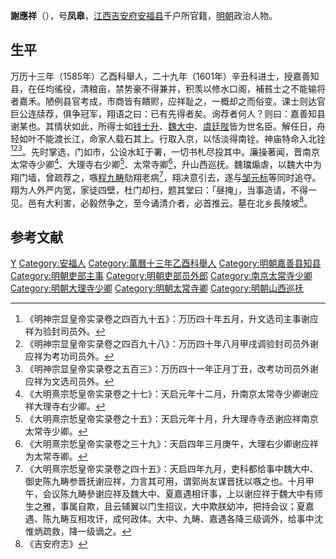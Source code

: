 {{Otheruses|other=名为谢应祥的其他人物|谢麒}}

'''謝應祥'''（{{bd|？||？|catIdx=}}），号'''凤皋'''，[[江西|江西]][[吉安府|吉安府]][[安福县|安福县]]千户所官籍，[[明朝|明朝]]政治人物。

== 生平 ==
万历十三年（1585年）乙酉科舉人，二十九年（1601年）辛丑科进士，授嘉善知县，在任均徭役，清粮亩，禁势豪不得兼并，积羡以修水口阁，補貧士之不能输将者嘉禾。陋例县官考成，市商皆有饋赆，应祥耻之，一概却之而俗变。课士则达官巨公连牍荐，俱争冠军，翔语之曰：已有先得者矣。询荐者何人？则曰：嘉善知县谢某也。其情状如此，所得士如[[钱士升|钱士升]]、[[魏大中|魏大中]]、[[虞廷陛|虞廷陛]]皆为世名臣。解任日，舟轻如叶不能渡长江，命家人载石其上。行取入京，以恬淡得南铨。神庙特命入北铨<ref>《明神宗显皇帝实录卷之四百九十五》：万历四十年五月，升文选司主事谢应祥为验封司员外。</ref><ref>《明神宗显皇帝实录卷之四百九十八》：万历四十年八月甲戌调验封司员外谢应祥为考功司员外。</ref><ref>《明神宗显皇帝实录卷之五百三》：万历四十一年正月丁丑，改考功司员外谢应祥为文选司员外。</ref>。先时掌选，门如市，公设水缸于署，一切书札尽投其中。廉操著闻，晋南京太常寺少卿<ref>《大明熹宗悊皇帝实录卷之十七》：天启元年十二月，升南京太常寺少卿谢应祥大理寺右少卿。</ref>、大理寺右少卿<ref>《大明熹宗悊皇帝实录卷之十五》：天启元年十月，升大理寺寺丞谢应祥南京太常寺少卿。</ref>、太常寺卿<ref>《大明熹宗悊皇帝实录卷之三十九》：天启四年三月庚午，大理右少卿谢应祥为太常寺卿。</ref>，升山西巡抚。魏璫煽虐，以魏大中为翔门墙，曾疏荐之，嗾[[程九畴|程九畴]]劾翔老病<ref>《大明熹宗悊皇帝实录卷之四十五》：天启四年九月，吏科都给事中魏大中、御史陈九畴参晋抚谢应祥，力言其可用，谓郭尚友谋晋抚以嗾之也。十月甲午，会议陈九畴參谢应祥及魏大中、夏嘉遇相讦事，上以谢应祥于魏大中有师生之雅，事属自欺，且云辅翼以门生招议，大中欺朕幼冲，把持会议；夏嘉遇、陈九畴互相攻讦，成何政体。大中、九畴、嘉遇各降三级调外，给事中沈惟炳疏救，降一级谪之。</ref>，翔决意引去，遂与[[邹元标|邹元标]]等同时追夺。翔为人外严内宽，家徒四壁，杜门却扫，题其堂曰：「昼掩」，当事造请，不得一见。邑有大利害，必毅然争之，至今诵清介者，必首推云。墓在北乡長陵坡<ref>《吉安府志》</ref>。

==参考文献==
{{reflist}}

{{萬曆二十九年辛丑科殿試金榜}}

{{Authority control}}

{{DEFAULTSORT:}}
[[Category:谢姓|Y]]
[[Category:安福人|Category:安福人]]
[[Category:萬曆十三年乙酉科舉人|Category:萬曆十三年乙酉科舉人]]
[[Category:明朝嘉善县知县|Category:明朝嘉善县知县]]
[[Category:明朝吏部主事|Category:明朝吏部主事]]
[[Category:明朝吏部员外郎|Category:明朝吏部员外郎]]
[[Category:南京太常寺少卿|Category:南京太常寺少卿]]
[[Category:明朝大理寺少卿|Category:明朝大理寺少卿]]
[[Category:明朝太常寺卿|Category:明朝太常寺卿]]
[[Category:明朝山西巡抚|Category:明朝山西巡抚]]